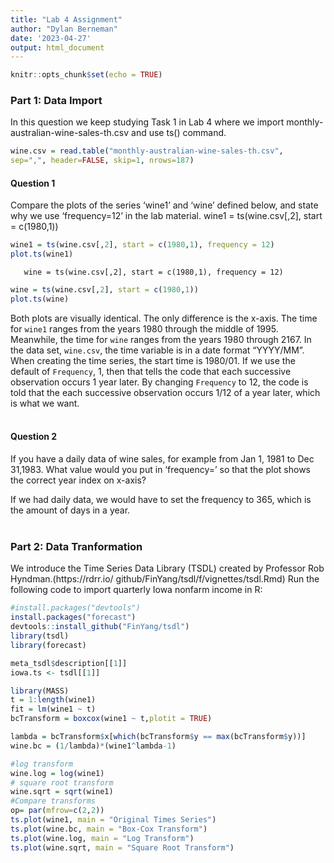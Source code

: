 ```yaml
---
title: "Lab 4 Assignment"
author: "Dylan Berneman"
date: '2023-04-27'
output: html_document
---
```


```r
knitr::opts_chunk$set(echo = TRUE)
```

### Part 1: Data Import
In this question we keep studying Task 1 in Lab 4 where we import monthly-australian-wine-sales-th.csv and use ts() command.

```r
wine.csv = read.table("monthly-australian-wine-sales-th.csv",
sep=",", header=FALSE, skip=1, nrows=187)
```

#### Question 1
Compare the plots of the series ‘wine1’ and ‘wine’ defined below, and state why we use ‘frequency=12’ in the lab material.
       wine1 = ts(wine.csv[,2], start = c(1980,1))
       
```r
wine1 = ts(wine.csv[,2], start = c(1980,1), frequency = 12)
plot.ts(wine1)
```
       wine = ts(wine.csv[,2], start = c(1980,1), frequency = 12)
```r
wine = ts(wine.csv[,2], start = c(1980,1))
plot.ts(wine)
```

Both plots are visually identical. The only difference is the x-axis. The time for `wine1` ranges from the years 1980 through the middle of 1995. Meanwhile, the time for `wine` ranges from the years 1980 through 2167. In the data set, `wine.csv`, the time variable is in a date format "YYYY/MM". When creating the time series, the start time is 1980/01. If we use the default of `Frequency`, 1, then that tells the code that each successive observation occurs 1 year later. By changing `Frequency` to 12, the code is told that the each successive observation occurs 1/12 of a year later, which is what we want.
\
\

#### Question 2
If you have a daily data of wine sales, for example from Jan 1, 1981 to Dec 31,1983. What value would you put in ‘frequency=’ so that the plot shows the correct year index on x-axis?\

If we had daily data, we would have to set the frequency to 365, which is the amount of days in a year.
\
\

### Part 2: Data Tranformation
We introduce the Time Series Data Library (TSDL) created by Professor Rob Hyndman.(https://rdrr.io/ github/FinYang/tsdl/f/vignettes/tsdl.Rmd)
Run the following code to import quarterly Iowa nonfarm income in R:

```r
#install.packages("devtools") 
install.packages("forecast") 
devtools::install_github("FinYang/tsdl") 
library(tsdl)
library(forecast)
```

```r
meta_tsdl$description[[1]]
iowa.ts <- tsdl[[1]]

library(MASS)
t = 1:length(wine1)
fit = lm(wine1 ~ t)
bcTransform = boxcox(wine1 ~ t,plotit = TRUE)

lambda = bcTransform$x[which(bcTransform$y == max(bcTransform$y))] 
wine.bc = (1/lambda)*(wine1^lambda-1)

#log transform
wine.log = log(wine1)
# square root transform
wine.sqrt = sqrt(wine1)
#Compare transforms
op= par(mfrow=c(2,2))
ts.plot(wine1, main = "Original Times Series") 
ts.plot(wine.bc, main = "Box-Cox Transform") 
ts.plot(wine.log, main = "Log Transform") 
ts.plot(wine.sqrt, main = "Square Root Transform")
```